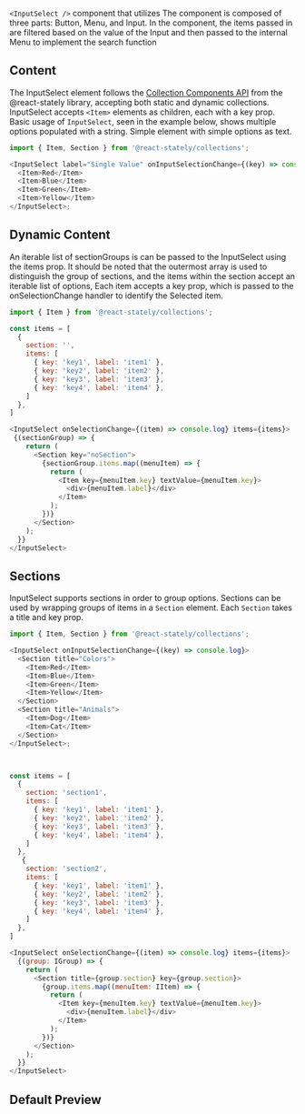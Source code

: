 
`<InputSelect />` component that utilizes
The component is composed of three parts: Button, Menu, and Input. In the component, the items 
passed in are filtered based on the value of the Input and then passed to the internal Menu 
to implement the search function

## Content

The InputSelect element follows the
[Collection Components API](https://react-spectrum.adobe.com/react-stately/collections.html) from
the @react-stately library, accepting both static and dynamic collections. InputSelect accepts `<Item>`
elements as children, each with a key prop. Basic usage of `InputSelect`, seen in the example below,
shows multiple options populated with a string. Simple element with simple options as text.

```js
import { Item, Section } from '@react-stately/collections';

<InputSelect label="Single Value" onInputSelectionChange={(key) => console.log}>
  <Item>Red</Item>
  <Item>Blue</Item>
  <Item>Green</Item>
  <Item>Yellow</Item>
</InputSelect>;
```


## Dynamic Content

An iterable list of sectionGroups is can be passed to the InputSelect using the items prop. 
It should be noted that the outermost array is used to distinguish the group of sections, 
and the items within the section accept an iterable list of options, Each item accepts a
key prop, which is passed to the onSelectionChange handler to identify the Selected item.

```js
import { Item } from '@react-stately/collections';

const items = [
  { 
    section: '',
    items: [ 
      { key: 'key1', label: 'item1' },
      { key: 'key2', label: 'item2' },
      { key: 'key3', label: 'item3' },
      { key: 'key4', label: 'item4' },
    ]
  },
]

<InputSelect onSelectionChange={(item) => console.log} items={items}>
 {(sectionGroup) => {
    return (
      <Section key="noSection">
        {sectionGroup.items.map((menuItem) => {
          return (
            <Item key={menuItem.key} textValue={menuItem.key}>
              <div>{menuItem.label}</div>
            </Item>
          );
        })}
      </Section>
    );
  }}
</InputSelect>
```

## Sections

InputSelect supports sections in order to group options. Sections can be used by wrapping groups of items
in a `Section` element. Each `Section` takes a title and key prop.

```js
import { Item, Section } from '@react-stately/collections';

<InputSelect onInputSelectionChange={(key) => console.log}>
  <Section title="Colors">
    <Item>Red</Item>
    <Item>Blue</Item>
    <Item>Green</Item>
    <Item>Yellow</Item>
  </Section>
  <Section title="Animals">
    <Item>Dog</Item>
    <Item>Cat</Item>
  </Section>
</InputSelect>;



const items = [
  { 
    section: 'section1',
    items: [ 
      { key: 'key1', label: 'item1' },
      { key: 'key2', label: 'item2' },
      { key: 'key3', label: 'item3' },
      { key: 'key4', label: 'item4' },
    ]
  },
   { 
    section: 'section2',
    items: [ 
      { key: 'key1', label: 'item1' },
      { key: 'key2', label: 'item2' },
      { key: 'key3', label: 'item3' },
      { key: 'key4', label: 'item4' },
    ]
  },
]

<InputSelect onSelectionChange={(item) => console.log} items={items}>
  {(group: IGroup) => {
    return (
      <Section title={group.section} key={group.section}>
        {group.items.map((menuItem: IItem) => {
          return (
            <Item key={menuItem.key} textValue={menuItem.key}>
              <div>{menuItem.label}</div>
            </Item>
          );
        })}
      </Section>
    );
  }}
</InputSelect>
```


## Default Preview
